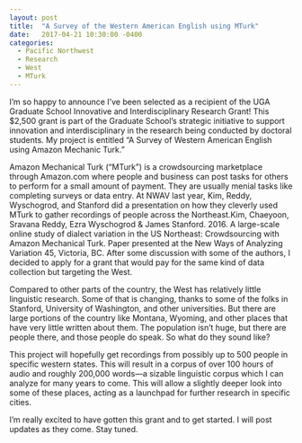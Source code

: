 ```yaml
---
layout: post
title:  "A Survey of the Western American English using MTurk"
date:   2017-04-21 10:30:00 -0400
categories: 
  - Pacific Northwest
  - Research
  - West
  - MTurk
---
```


I'm so happy to announce I've been selected as a recipient of the UGA Graduate School Innovative and Interdisciplinary Research Grant! This $2,500 grant is part of the Graduate School's strategic initiative to support innovation and interdisciplinary in the research being conducted by doctoral students. My project is entitled "A Survey of Western American English using Amazon Mechanic Turk." 

Amazon Mechanical Turk ("MTurk") is a crowdsourcing marketplace through Amazon.com where people and business can post tasks for others to perform for a small amount of payment. They are usually menial tasks like completing surveys or data entry. At NWAV last year, Kim, Reddy, Wyschogrod, and Stanford did a presentation on how they cleverly used MTurk to gather recordings of people across the Northeast.[Kim, Chaeyoon, Sravana Reddy, Ezra Wyschogrod & James Stanford. 2016. A large-scale online study of dialect variation in the US Northeast: Crowdsourcing with Amazon Mechanical Turk. Paper presented at the New Ways of Analyzing Variation 45, Victoria, BC.]{.aside} After some discussion with some of the authors, I decided to apply for a grant that would pay for the same kind of data collection but targeting the West. 

Compared to other parts of the country, the West has relatively little linguistic research. Some of that is changing, thanks to some of the folks in Stanford, University of Washington, and other universities. But there are large portions of the country like Montana, Wyoming, and other places that have very little written about them. The population isn't huge, but there are people there, and those people do speak. So what do they sound like?

This project will hopefully get recordings from possibly up to 500 people in specific western states. This will result in a corpus of over 100 hours of audio and roughly 200,000 words—a sizable linguistic corpus which I can analyze for many years to come. This will allow a slightly deeper look into some of these places, acting as a launchpad for further research in specific cities. 

I'm really excited to have gotten this grant and to get started. I will post updates as they come. Stay tuned.


